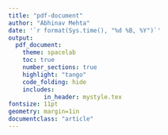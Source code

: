 ```yaml
---
title: "pdf-document"
author: "Abhinav Mehta"
date: '`r format(Sys.time(), "%d %B, %Y")`'
output: 
  pdf_document:
    theme: spacelab
    toc: true
    number_sections: true
    highlight: "tango"
    code_folding: hide
    includes:
          in_header: mystyle.tex
fontsize: 11pt
geometry: margin=1in
documentclass: "article"
---
```

